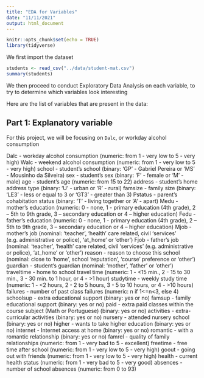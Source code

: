 ```yaml
---
title: "EDA for Variables"
date: "11/11/2021"
output: html_document
---
```


```r
knitr::opts_chunk$set(echo = TRUE)
library(tidyverse)
```

We first import the dataset

```r
students <- read_csv("../data/student-mat.csv")
summary(students)
```

We then proceed to conduct Exploratory Data Analysis on each variable, to try to determine which variables look interesting

Here are the list of variables that are present in the data:

## Part 1: Explanatory variable

For this project, we will be focusing on `Dalc`, or workday alcohol consumption

Dalc - workday alcohol consumption (numeric: from 1 - very low to 5 - very high)
Walc - weekend alcohol consumption (numeric: from 1 - very low to 5 - very high)
school - student's school (binary: 'GP' - Gabriel Pereira or 'MS' - Mousinho da Silveira)
sex - student's sex (binary: 'F' - female or 'M' - male)
age - student's age (numeric: from 15 to 22)
address - student's home address type (binary: 'U' - urban or 'R' - rural)
famsize - family size (binary: 'LE3' - less or equal to 3 or 'GT3' - greater than 3)
Pstatus - parent's cohabitation status (binary: 'T' - living together or 'A' - apart)
Medu - mother's education (numeric: 0 - none, 1 - primary education (4th grade), 2 – 5th to 9th grade, 3 – secondary education or 4 – higher education)
Fedu - father's education (numeric: 0 - none, 1 - primary education (4th grade), 2 – 5th to 9th grade, 3 – secondary education or 4 – higher education)
Mjob - mother's job (nominal: 'teacher', 'health' care related, civil 'services' (e.g. administrative or police), 'at_home' or 'other')
Fjob - father's job (nominal: 'teacher', 'health' care related, civil 'services' (e.g. administrative or police), 'at_home' or 'other')
reason - reason to choose this school (nominal: close to 'home', school 'reputation', 'course' preference or 'other')
guardian - student's guardian (nominal: 'mother', 'father' or 'other')
traveltime - home to school travel time (numeric: 1 - <15 min., 2 - 15 to 30 min., 3 - 30 min. to 1 hour, or 4 - >1 hour)
studytime - weekly study time (numeric: 1 - <2 hours, 2 - 2 to 5 hours, 3 - 5 to 10 hours, or 4 - >10 hours)
failures - number of past class failures (numeric: n if 1<=n<3, else 4)
schoolsup - extra educational support (binary: yes or no)
famsup - family educational support (binary: yes or no)
paid - extra paid classes within the course subject (Math or Portuguese) (binary: yes or no)
activities - extra-curricular activities (binary: yes or no)
nursery - attended nursery school (binary: yes or no)
higher - wants to take higher education (binary: yes or no)
internet - Internet access at home (binary: yes or no)
romantic - with a romantic relationship (binary: yes or no)
famrel - quality of family relationships (numeric: from 1 - very bad to 5 - excellent)
freetime - free time after school (numeric: from 1 - very low to 5 - very high)
goout - going out with friends (numeric: from 1 - very low to 5 - very high)
health - current health status (numeric: from 1 - very bad to 5 - very good)
absences - number of school absences (numeric: from 0 to 93)

